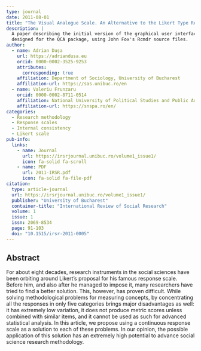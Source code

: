 ```yaml
---
type: journal
date: 2011-08-01
title: "The Visual Analogue Scale. An Alternative to the Likert Type Response Scales. An Alternative to the Likert Type Response Scales"
description: |
  A paper describing the initial version of the graphical user interface
  designed for the QCA package, using John Fox's Rcmdr source files.
author:
  - name: Adrian Dușa
    url: https://adriandusa.eu
    orcid: 0000-0002-3525-9253
    attributes:
      corresponding: true
    affiliation: Department of Sociology, University of Bucharest
    affiliation-url: https://sas.unibuc.ro/en
  - name: Valeriu Frunzaru
    orcid: 0000-0002-8711-0514
    affiliation: National University of Political Studies and Public Administration
    affiliation-url: https://snspa.ro/en/
categories:
  - Research methodology
  - Response scales
  - Internal consistency
  - Likert scale
pub-info:
  links:
    - name: Journal
      url: https://irsrjournal.unibuc.ro/volume1_issue1/
      icon: fa-solid fa-scroll
    - name: PDF
      url: 2011-IRSR.pdf
      icon: fa-solid fa-file-pdf
citation:
  type: article-journal
  url: https://irsrjournal.unibuc.ro/volume1_issue1/
  publisher: "University of Bucharest"
  container-title: "International Review of Social Research"
  volume: 1
  issue: 1
  issn: 2069-8534
  page: 91-103
  doi: "10.1515/irsr-2011-0005"
---
```


## Abstract

For about eight decades, research instruments in the social sciences have been orbiting around Likert’s proposal for his famous response scale. Before him, and also after he managed to impose it, many researchers have tried to find a better solution. This, however, has proven difficult. While solving methodological problems for measuring concepts, by concentrating all the responses in only five categories brings major disadvantages as well: it has extremely low variation, it does not produce metric scores unless combined with similar items, and it cannot be used as such for advanced statistical analysis. In this article, we propose using a continuous response scale as a solution to each of these problems. In our opinion, the possible application of this solution has an extremely high potential to advance social science research methodology.
